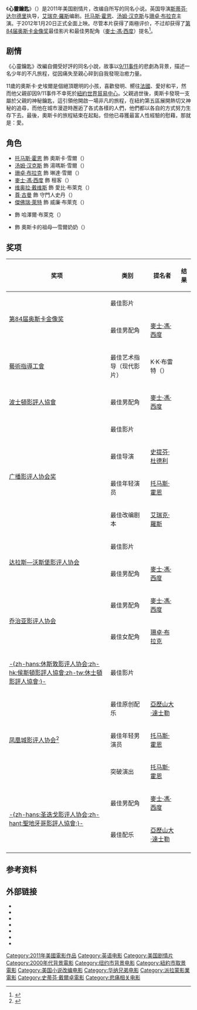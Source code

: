 {{noteTA
|T=zh-tw:心靈鑰匙; zh-hk:響在耳邊，近在眼前; zh-cn:特别响，非常近;
|G1=Show
|G2=Movie
|1=zh-tw:心靈鑰匙; zh-hk:響在耳邊，近在眼前; zh-cn:特别响，非常近;
|2=zh-tw:湯瑪斯; zh-hk:湯馬士; zh-cn:托马斯;
|3=zh-tw:史蒂芬·戴爾卓; zh-hk:史提芬·杜德利; zh-cn:斯蒂芬·达尔德里;
|4=zh-tw:湯瑪斯·霍恩; zh-hk:湯馬士·漢; zh-cn:托马斯·霍恩;
|5=zh-tw:亞歷山大·戴斯培; zh-hk:亞歷山大·達士勒; zh-cn:亚历山大·德斯普拉;
|6=zh-hans:埃里克;zh-hk:艾力;zh-tw:艾瑞克;
}}
{{Infobox film
| name           = 心靈鑰匙
| original_name  = {{lang|en|''Extremely Loud and Incredibly Close''}}
| image          = Extremely loud and incredibly close film poster.jpg
| alt            = 
| caption        = 海报
| director       = [[史提芬·杜德利|史提芬·杜德利]]
| producer       = [[斯科特·魯丁|斯科特·魯丁]]
| writer         = [[艾瑞克·羅斯|艾瑞克·羅斯]]
| based_on       = -{《{{link-en|心靈鑰匙 (書籍)|Extremely Loud and Incredibly Close|心靈鑰匙}}》}-{{small|（台譯中文版）}}<br />''Extremely Loud and Incredibly Close''<br />作者－{{link-en|Jonathan Safran Foer|Jonathan Safran Foer}}
| starring       = [[湯·漢斯|湯·漢斯]]<br />[[珊迪娜·布洛|珊迪娜·布洛]]<br />[[湯馬士·霍恩|湯馬士·霍恩]]<br />[[麥士·馮·西度|麥士·馮·西度]]<br />[[維奧拉·戴維斯|維奧拉·戴維斯]]<br />[[尊·古曼|尊·古曼]]<br />[[傑佛瑞·萊特|傑佛瑞·萊特]]
| cinematography = {{link-en|Chris Menges|Chris Menges}}
| editing        = {{link-en|Claire Simpson|Claire Simpson}}
| music          = [[亞歷山大·達士勒|亞歷山大·達士勒]]
| studio         = Scott Rudin Productions
| distributor    = [[华纳兄弟|华纳兄弟]] (美国) <br />[[Paramount_Pictures|Paramount Pictures]] (国际)
| released       = 2011年12月25日 （有限）<br />2012年1月20日 （广泛）<br /> 2012年2月16日 (香港)<ref>http://movie.now.com/home/movie?id=Extremelyloudandincrediblyclose{{Dead link|date=2018年6月 |bot=InternetArchiveBot |fix-attempted=no }}</ref>
| runtime        = 129 分钟
| country        = {{美國電影產地}}
| language       = 英语
| budget         = 4000万美圆
| gross          = $47,847,881
| cn_name  = 特别响，非常近
| tw_name  = 心靈鑰匙
| hk_name  = 響在耳邊，近在眼前
}}
《'''心靈鑰匙'''》（{{lang-en|''Extremely Loud and Incredibly Close''}}）是2011年美国剧情片，改编自{{link-en|強納森·薩弗蘭·佛爾|Jonathan Safran Foer}}所写的同名小说。英国导演[[斯蒂芬·达尔德里|斯蒂芬·达尔德里]]执导，[[艾瑞克·羅斯|艾瑞克·羅斯]]编剧。[[托马斯·霍恩|托马斯·霍恩]]、[[汤姆·汉克斯|汤姆·汉克斯]]与[[珊卓·布拉克|珊卓·布拉克]]主演。于2012年1月20日正式全面上映。尽管本片获得了兩極评价，不过却获得了[[第84届奥斯卡金像奖|第84届奥斯卡金像奖]]最佳影片和最佳男配角（[[麥士·馮·西度|麥士·馮·西度]]）提名<ref>{{cite web|url=http://themuddoctor.blogspot.com/2012/01/2012-academy-award-nominations.html |title=2012 Academy Award Nominations! |publisher=The Mud Doctor |date=2012-01-24 |accessdate=2012-01-24 |archiveurl=https://archive.is/20120630133947/http://themuddoctor.blogspot.de/2012/01/2012-academy-award-nominations.html |archivedate=2012-06-30 |deadurl=yes }}</ref>。

== 剧情 ==
《心靈鑰匙》改編自備受好評的同名小說，故事以[[九一一袭击事件|9/11事件]]的悲劇為背景，描述一名少年的不凡旅程，從因痛失至親心碎到自我發現治癒力量。

11歲的奧斯卡·史埃爾是個絕頂聰明的小孩，喜歡發明、嚮往[[法國|法國]]、愛好和平，然而他父親卻因9/11事件不幸死於[[紐約|紐約]][[世界貿易中心|世界貿易中心]]。父親過世後，奧斯卡發現一支屬於父親的神秘鑰匙，這引領他開啟一場非凡的旅程，在紐約第五區展開熱切又神秘的追尋，而他在城市漫遊時邂逅了各式各樣的人們，他們都以各自的方式努力生存下去。最後，奧斯卡的旅程結束在起點，但他已尋獲最富人性經驗的慰藉，那就是：愛。

== 角色 ==
*[[托马斯·霍恩|托马斯·霍恩]] 飾 奧斯卡·雪爾（{{lang|en|Oskar Schell}}）
*[[汤姆·汉克斯|汤姆·汉克斯]] 飾 湯瑪斯·雪爾（{{lang|en|Thomas Schell}}）
*[[珊卓·布拉克|珊卓·布拉克]] 飾 琳達·雪爾（{{lang|en|Linda Schell}}）
*[[麥士·馮·西度|麥士·馮·西度]] 飾 租客（{{lang|en|The Renter in Charge}}）
*[[维奥拉·戴维斯|维奥拉·戴维斯]] 飾 愛比·布萊克（{{lang|en|Abby Black}}）
*[[尊·古曼|尊·古曼]] 飾 守門人史丹（{{lang|en|Stan the Doorman}}）
*[[傑佛瑞·萊特|傑佛瑞·萊特]] 飾 威廉·布萊克（{{lang|en|William Black}}）
*{{link-en|哈澤爾·古德曼|Hazelle Goodman}} 飾 哈澤爾·布萊克（{{lang|en|Hazelle Black}}） 
*{{link-en|柔伊·寇德威爾|Zoe Caldwell}} 飾 奧斯卡的祖母—雪爾奶奶（{{lang|en|Oskar's Grandmother (Grandma Schell)}}）

== 奖项 ==
{| class="wikitable"
|-
! 奖项 !! 类别 !! 提名者 !! 结果
|-
| rowspan=2|[[第84届奥斯卡金像奖|第84届奥斯卡金像奖]]
|最佳影片
|
|{{nom}}
|-
| 最佳男配角
|[[麥士·馮·西度|麥士·馮·西度]]
|{{nom}}
|-
| rowspan=1|[[藝術指導工會|藝術指導工會]]
|最佳艺术指导（现代影片）
|K·K·布雷特（{{lang|en|Keith "K.K." Barrett}}）
|{{nom}}
|-
| rowspan=1|[[波士頓影評人協會|波士頓影評人協會]]
| 最佳男配角
|[[麥士·馮·西度|麥士·馮·西度]]
|{{nom}}
|-
| rowspan=4|[[广播影评人协会奖|广播影评人协会奖]]
|最佳影片
|
|{{nom}}
|-
|最佳导演
|[[史提芬·杜德利|史提芬·杜德利]]
|{{nom}}
|-
|最佳年轻演员
|[[托马斯·霍恩|托马斯·霍恩]]
|{{won}}
|-
|最佳改编剧本
|[[艾瑞克·羅斯|艾瑞克·羅斯]]
|{{nom}}
|-
| rowspan=2|[[达拉斯—沃斯堡影评人协会|达拉斯—沃斯堡影评人协会]]
|最佳影片
|
|{{nom}}
|-
|最佳男配角
|[[麥士·馮·西度|麥士·馮·西度]]
|{{nom}}
|-
| rowspan=2|[[乔治亚影评人协会|乔治亚影评人协会]]
| 最佳男配角
|[[麥士·馮·西度|麥士·馮·西度]]
| {{nom}}
|-
| 最佳女配角
|[[珊卓·布拉克|珊卓·布拉克]]
| {{nom}}
|-
| rowspan=1|[[休斯顿影评人协会|-{zh-hans:休斯敦影评人协会;zh-hk:侯斯頓影評人協會;zh-tw:休士頓影評人協會;}-]]
|最佳影片
|
|{{nom}}
|-
| rowspan=3|[[凤凰城影评人协会|凤凰城影评人协会]]<ref>{{cite web| url =http://phoenixfilmcriticssociety.org/article/197/phoenix-film-critics-society-2011-awards.html| title =Phoenix Film Critics Society 2011 Awards| publisher =[[Phoenix_Film_Critics_Society|Phoenix Film Critics Society]]| accessdate =January 22, 2012| deadurl =yes| archiveurl =https://web.archive.org/web/20120109135923/http://phoenixfilmcriticssociety.org/article/197/phoenix-film-critics-society-2011-awards.html| archivedate =2012年1月9日}}</ref>
|最佳原创配乐
|[[亞歷山大·達士勒|亞歷山大·達士勒]]
|{{nom}}
|-
|最佳年轻男演员
|[[托马斯·霍恩|托马斯·霍恩]]
|{{won}}
|-
|突破演出
|[[托马斯·霍恩|托马斯·霍恩]]
|{{won}}
|-
| rowspan=2|[[聖地牙哥影評人協會|-{zh-hans:圣迭戈影评人协会;zh-hant:聖地牙哥影評人協會;}-]]
|最佳男配角
|[[麥士·馮·西度|麥士·馮·西度]]
|{{nom}}
|-
|最佳配乐
|[[亞歷山大·達士勒|亞歷山大·達士勒]]
|{{nom}}
|-
|}

== 参考资料 ==
{{Reflist}}

== 外部链接 ==
*{{Official website|http://extremelyloudmovie.com/}}
*{{IMDb title|0477302}}
*{{Allmovie title|544542}} 
*{{douban|3078514}}
*{{mojo title|extremelyloud}}
*{{rotten-tomatoes|extremely_loud_and_incredibly_close}}
*{{metacritic film|extremely-loud-and-incredibly-close}}

{{Stephen Daldry}}
{{DEFAULTSORT:Extremely Loud and Incredibly Close}}
[[Category:2011年美國電影作品|Category:2011年美國電影作品]]
[[Category:英语电影|Category:英语电影]]
[[Category:美国剧情片|Category:美国剧情片]]
[[Category:2000年代背景電影|Category:2000年代背景電影]]
[[Category:纽约市背景电影|Category:纽约市背景电影]]
[[Category:紐約市取景電影|Category:紐約市取景電影]]
[[Category:美国小说改编电影|Category:美国小说改编电影]]
[[Category:华纳兄弟电影|Category:华纳兄弟电影]]
[[Category:派拉蒙影業電影|Category:派拉蒙影業電影]]
[[Category:史蒂芬·戴爾卓電影|Category:史蒂芬·戴爾卓電影]]
[[Category:悲痛相关电影|Category:悲痛相关电影]]
